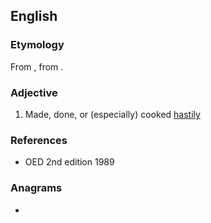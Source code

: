 ==English==
{{rfquote|en}}
{{rfv|en}}

===Etymology===
From {{der|en|grc|σπευστῐκός|t=hasty}}, from {{m|grc|σπεύδω|t=to hasten}}.

===Adjective===
{{en-adj}}

# {{lb|en|obsolete}} Made, done, or (especially) cooked [[hastily]]

===References===
* OED 2nd edition 1989

===Anagrams===
* {{anagrams|en|a=ceipsstu|cuspiest}}
